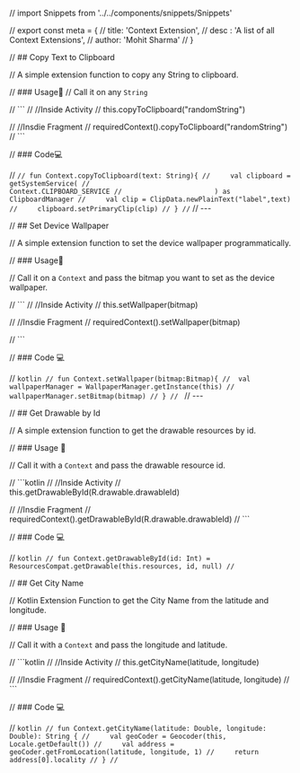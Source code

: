 // import Snippets from '../../components/snippets/Snippets'

// export const meta = {
//   title: 'Context Extension',
//   desc : 'A list of all Context Extensions',
//   author: 'Mohit Sharma'
// }

// ## Copy Text to Clipboard

// A simple extension function to copy any String to clipboard.

// ### Usage🎯
// Call it on any `String`

// ```
// //Inside Activity
// this.copyToClipboard("randomString")

// //Insdie Fragment
// requiredContext().copyToClipboard("randomString")
// ```

// ### Code💻

// ```
// fun Context.copyToClipboard(text: String){
//     val clipboard = getSystemService(
//      					 Context.CLIPBOARD_SERVICE
//    					 ) as ClipboardManager
//     val clip = ClipData.newPlainText("label",text)
//     clipboard.setPrimaryClip(clip)
// }
// ```
// ---

// ## Set Device Wallpaper 

// A simple extension function to set the device wallpaper programmatically.

// ### Usage🎯

// Call it on a `Context` and pass the bitmap you want to set as the device wallpaper.

// ```
// //Inside Activity
// this.setWallpaper(bitmap)

// //Insdie Fragment
// requiredContext().setWallpaper(bitmap)

// ```

// ### Code 💻

// ```kotlin
// fun Context.setWallpaper(bitmap:Bitmap){
// 	val wallpaperManager = WallpaperManager.getInstance(this)
// 	wallpaperManager.setBitmap(bitmap)
// }
// ```
// ---

// ## Get Drawable by Id

// A simple extension function to get the drawable resources by id.

// ### Usage 🎯

// Call it with a `Context` and pass the drawable resource id.

// ```kotlin
// //Inside Activity
// this.getDrawableById(R.drawable.drawableId)

// //Insdie Fragment
// requiredContext().getDrawableById(R.drawable.drawableId)
// ```

// ### Code 💻

// ```kotlin
// fun Context.getDrawableById(id: Int) = ResourcesCompat.getDrawable(this.resources, id, null)
// ```

// ## Get City Name

// Kotlin Extension Function to get the City Name from the latitude and longitude.

// ### Usage 🎯

// Call it with a `Context` and pass the longitude and latitude.

// ```kotlin
// //Inside Activity
// this.getCityName(latitude, longitude)

// //Insdie Fragment
// requiredContext().getCityName(latitude, longitude)
// ```

// ### Code 💻

// ```kotlin
// fun Context.getCityName(latitude: Double, longitude: Double): String {
//     val geoCoder = Geocoder(this, Locale.getDefault())
//     val address = geoCoder.getFromLocation(latitude, longitude, 1)
//     return address[0].locality
// }
// ```


<!-- // export default ({ children }) => <Snippets meta ={meta}>{children}</Snippets> -->